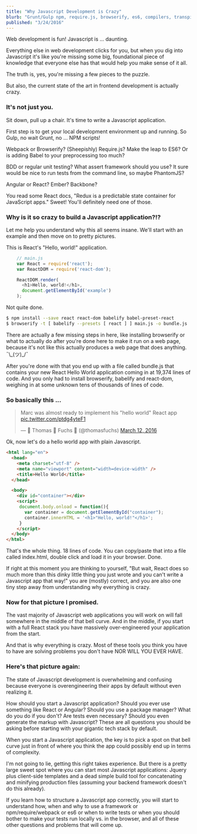 ```yaml
---
title: "Why Javascript Development is Crazy"
blurb: "Grunt/Gulp npm, require.js, browserify, es6, compilers, transpilers, jasmine mocha chai, react/angular/ember, closures, prototypes. *head explodes*"
published: "3/24/2016"
---
```



Web development is fun! Javascript is ... daunting.

Everything else in web development clicks for you, but when you dig into
Javascript it's like you're missing some big, foundational piece of
knowledge that everyone else has that would help you make sense of it
all.

The truth is, yes, you're missing a few pieces to the puzzle.

But also, the current state of the art in frontend development is
actually crazy.

### It's not just you.

Sit down, pull up a chair. It's time to write a Javascript
application.

First step is to get your local development environment up and
running. So Gulp, no wait Grunt, no ... NPM scripts!

Webpack or Browserify? (Sheepishly) Require.js? Make the leap to ES6?
Or is adding Babel to your preprocessing too much?

BDD or regular unit testing? What assert framework should you use? It
sure would be nice to run tests from the command line, so maybe
PhantomJS?

Angular or React? Ember? Backbone?

You read some React docs, "Redux is a predictable state container for
JavaScript apps." Sweet! You'll definitely need one of those.

### Why is it so crazy to build a Javascript application?!?

Let me help you understand why this all seems insane. We'll start with
an example and then move on to pretty pictures.

This is React's "Hello, world!" application.

```javascript
    // main.js
    var React = require('react');
    var ReactDOM = require('react-dom');

    ReactDOM.render(
      <h1>Hello, world!</h1>,
      document.getElementById('example')
    );
```

Not quite done.

```sh
$ npm install --save react react-dom babelify babel-preset-react
$ browserify -t [ babelify --presets [ react ] ] main.js -o bundle.js
```

There are actually a few missing steps in here, like installing
browserify or what to actually do after you're done here to make it
run on a web page, because it's not like this actually produces a web
page that does anything.  ¯\\\_(ツ)\_/¯

After you're done with that you end up with a file called bundle.js
that contains your new React Hello World application coming in
at 19,374 lines of code. And you only had to install browserify,
babelify and react-dom, weighing in at some unknown tens of thousands
of lines of code.

### So basically this ...
<blockquote class="twitter-tweet"><p lang="en" dir="ltr">Marc was almost ready to implement his &quot;hello world&quot; React app <a href="https://t.co/ptdg4yteF1">pic.twitter.com/ptdg4yteF1</a></p>&mdash;  Thomas  Fuchs  (@thomasfuchs) <a href="https://twitter.com/thomasfuchs/status/708675139253174273?ref_src=twsrc%5Etfw">March 12, 2016</a></blockquote> <script async src="https://platform.twitter.com/widgets.js" charset="utf-8"></script>

Ok, now let's do a hello world app with plain Javascript.

```html
<html lang="en">
  <head>
    <meta charset="utf-8" />
    <meta name="viewport" content="width=device-width" />
    <title>Hello World</title>
  </head>

  <body>
    <div id="container"></div>
    <script>
     document.body.onload = function(){
       var container = document.getElementById("container");
       container.innerHTML = '<h1>"Hello, world!"</h1>';
     }
    </script>
  </body>
</html>
```


That's the whole thing. 18 lines of code. You can copy/paste that into a file called
index.html, double click and load it in your browser. Done.

If right at this moment you are thinking to yourself, "But wait, React
does so much more than this dinky little thing you just wrote and you
can't write a Javascript app that way!" you are (mostly) correct, and
you are also one tiny step away from understanding why everything is
crazy.

### Now for that picture I promised.

<BellCurveImg />

The vast majority of Javascript web applications you will work on will
fall somewhere in the middle of that bell curve. And in the middle, if
you start with a full React stack you have massively over-engineered
your application from the start.

And that is why everything is crazy. Most of these tools you think you
have to have are solving problems you don't have NOR WILL YOU EVER
HAVE.

### Here's that picture again:

<BellCurve2Img />

The state of Javascript development is overwhelming and confusing
because everyone is overengineering their apps by default without even
realizing it.

How should you start a Javascript application? Should you ever use
something like React or Angular? Should you use a package manager?
What do you do if you don't? Are tests even necessary? Should you even
generate the markup with Javascript? These are all questions you
should be asking before starting with your gigantic tech stack by
default.

When you start a Javascript application, the key is to pick a spot on
that bell curve just in front of where you think the app could
possibly end up in terms of complexity.

I'm not going to lie, getting this right takes experience. But there
is a pretty large sweet spot where you can start most Javascript
applications: Jquery plus client-side templates and a dead simple
build tool for concatenating and minifying production files (assuming
your backend framework doesn't do this already).

If you learn how to structure a Javascript app correctly, you will
start to understand how, when and why to use a framework or
npm/require/webpack or es6 or when to write tests or when you should
bother to make your tests run locally vs. in the browser, and all of
these other questions and problems that will come up.

